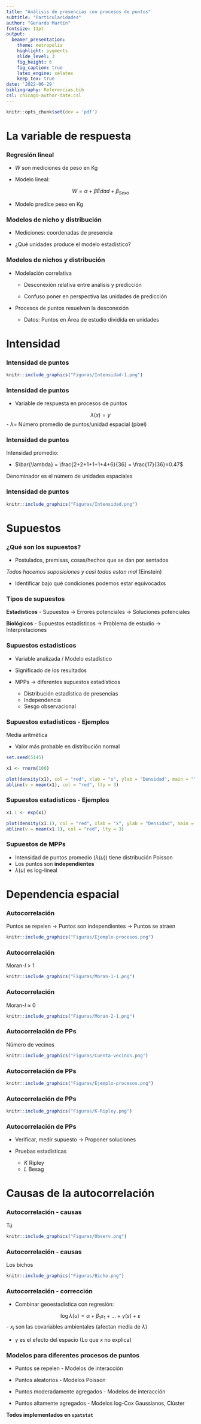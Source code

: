 ```yaml
---
title: "Análisis de presencias con procesos de puntos" 
subtitle: "Particularidades"
author: "Gerardo Martín"
fontsize: 11pt
output: 
  beamer_presentation:
    theme: metropolis
    highlight: pygments
    slide_level: 3
    fig_height: 6
    fig_caption: true
    latex_engine: xelatex
    keep_tex: true
date: '2022-06-29'
bibliography: Referencias.bib
csl: chicago-author-date.csl
---
```


```r
knitr::opts_chunk$set(dev = 'pdf')
```

# La variable de respuesta

### Regresión lineal

- $W$ son mediciones de peso en Kg

- Modelo lineal:

$$W = \alpha + \beta Edad + \beta_{Sexo}$$

- Modelo predice peso en Kg

### Modelos de nicho y distribución

- Mediciones: coordenadas de presencia

- ¿Qué unidades produce el modelo estadístico?

### Modelos de nichos y distribución

- Modelación correlativa

    - Desconexión relativa entre análisis y predicción
    
    - Confuso poner en perspectiva las unidades de predicción
    
- Procesos de puntos resuelven la desconexión

    - Datos: Puntos en Área de estudio dividida en unidades

# Intensidad

### Intensidad de puntos

```r
knitr::include_graphics("Figuras/Intensidad-1.png")
```

### Intensidad de puntos

- Variable de respuesta en procesos de puntos

$$\lambda(x) = y$$
- $\lambda=$ Número promedio de puntos/unidad espacial (píxel)

### Intensidad de puntos

Intensidad promedio:

- $\bar{\lambda} = \frac{2+2+1+1+1+4+6}{36} = \frac{17}{36}=0.47$

Denominador es el número de unidades espaciales

### Intensidad de puntos

```r
knitr::include_graphics("Figuras/Intensidad.png")
```

# Supuestos

### ¿Qué son los supuestos?

- Postulados, premisas, cosas/hechos que se dan por sentados 

*Todos hacemos suposiciones y casi todas estan mal*  (Einstein)

- Identificar bajo qué condiciones podemos estar equivocadxs

### Tipos de supuestos

**Estadísticos**
- Supuestos $\rightarrow$ Errores potenciales $\rightarrow$ Soluciones potenciales

**Biológicos**
- Supuestos estadísticos $\rightarrow$ Problema de estudio $\rightarrow$ Interpretaciones

### Supuestos estadísticos

- Variable analizada / Modelo estadístico
- Significado de los resultados

- MPPs $\rightarrow$ diferentes supuestos estadísticos

    - Distribución estadística de presencias
    - Independencia
    - Sesgo observacional
    
### Supuestos estadísticos - Ejemplos

Media aritmética

  - Valor más probable en distribución normal
  
```r
set.seed(5145)

x1 <- rnorm(100)

plot(density(x1), col = "red", xlab = "x", ylab = "Densidad", main = "")
abline(v = mean(x1), col = "red", lty = 3)
```
  
### Supuestos estadísticos - Ejemplos

```r
x1.1 <- exp(x1)

plot(density(x1.1), col = "red", xlab = "x", ylab = "Densidad", main = "")
abline(v = mean(x1.1), col = "red", lty = 3)
```

### Supuestos de MPPs

- Intensidad de puntos promedio ($\lambda(u)$) tiene distribución Poisson
- Los puntos son **independientes**
- $\lambda(u)$ es log-lineal

# Dependencia espacial

### Autocorrelación

Puntos se repelen $\rightarrow$ Puntos son independientes $\rightarrow$ Puntos se atraen

```r
knitr::include_graphics("Figuras/Ejemplo-procesos.png")
```

### Autocorrelación

Moran-*I* > 1

```r
knitr::include_graphics("Figuras/Moran-1-1.png")
```

### Autocorrelación

Moran-*I* $\approx$ 0

```r
knitr::include_graphics("Figuras/Moran-2-1.png")
```

### Autocorrelación de PPs

Número de vecinos

```r
knitr::include_graphics("Figuras/Cuenta-vecinos.png")
```

### Autocorrelación de PPs

```r
knitr::include_graphics("Figuras/Ejemplo-procesos.png")
```

### Autocorrelación de PPs

```r
knitr::include_graphics("Figuras/K-Ripley.png")
```

### Autocorrelación de PPs

- Verificar, medir supuesto $\rightarrow$ Proponer soluciones

- Pruebas estadísticas

    - *K* Ripley
    - *L* Besag

# Causas de la autocorrelación

### Autocorrelación - causas

Tú

```r
knitr::include_graphics("Figuras/Observ.png")
```

### Autocorrelación - causas

Los bichos

```r
knitr::include_graphics("Figuras/Bicho.png")
```

### Autocorrelación - corrección

- Combinar geoestadística con regresión:

$$ \log \lambda(u) = \alpha + \beta_1 x_1 + \dots + \gamma(s) + \varepsilon $$
- $x_i$ son las covariables ambientales (afectan media de $\lambda$)

- $\gamma$ es el efecto del espacio (Lo que $x$ no explica)

### Modelos para diferentes procesos de puntos

- Puntos se repelen - Modelos de interacción

- Puntos aleatorios - Modelos Poisson

- Puntos moderadamente agregados - Modelos de interacción

- Puntos altamente agregados - Modelos log-Cox Gaussianos, Clúster

**Todos implementados en `spatstat`**
